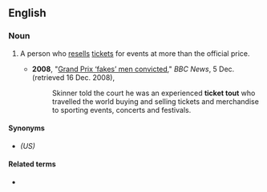 ==English==

===Noun===
{{en-noun}}

# {{lb|en|British}} A person who [[resell]]s [[ticket]]s for events at more than the official price.
#* '''2008''', "[http://news.bbc.co.uk/2/hi/uk_news/england/northamptonshire/7768383.stm Grand Prix ‘fakes’ men convicted]," ''BBC News'', 5 Dec. (retrieved 16 Dec. 2008),
#*: Skinner told the court he was an experienced '''ticket tout''' who travelled the world buying and selling tickets and merchandise to sporting events, concerts and festivals.

====Synonyms====
* {{l|en|scalper}} ''(US)''

====Related terms====
* {{l|en|tout}}